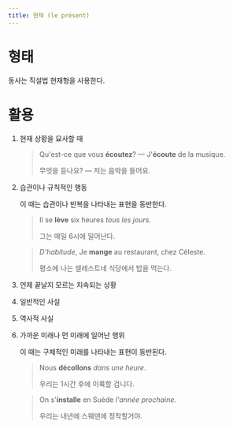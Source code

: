 ```yaml
---
title: 현재 (le présent)
---
```


# 형태

동사는 직설법 현재형을 사용한다.

# 활용

1. 현재 상황을 묘사할 때

    > Qu'est-ce que vous **écoutez**? — J'**écoute** de la musique.
    >
    > 무엇을 듣나요? — 저는 음악을 들어요.

1. 습관이나 규칙적인 행동

    이 때는 습관이나 반복을 나타내는 표현을 동반한다.

    > Il se **lève** six heures *tous les jours*.
    >
    > 그는 매일 6시에 일어난다.

    > *D'habitude*, Je **mange** au restaurant, chez Céleste.
    >
    > 평소에 나는 셀레스트네 식당에서 밥을 먹는다.

1. 언제 끝날지 모르는 지속되는 상황

1. 일반적인 사실

1. 역사적 사실

1. 가까운 미래나 먼 미래에 일어난 행위

    이 때는 구체적인 미래를 나타내는 표현이 동반된다.

    > Nous **décollons** *dans une heure*.
    > 
    > 우리는 1시간 후에 이륙할 겁니다.

    > On s'**installe** en Suède *l'année prochaine*.
    >
    > 우리는 내년에 스웨덴에 정착할거야.
